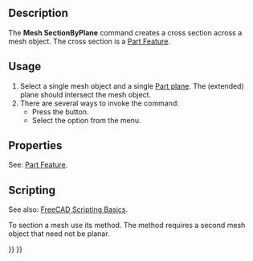 <languages/>
<translate>

<!--T:1-->
{{Docnav
|[[Mesh_TrimByPlane|TrimByPlane]]
|[[Mesh_CrossSections|CrossSections]]
|[[Mesh_Workbench|Mesh]]
|IconL=Mesh_TrimByPlane.svg
|IconR=Mesh_CrossSections.svg
|IconC=Workbench_Mesh.svg
}}

<!--T:2-->
{{GuiCommand
|Name=Mesh SectionByPlane
|MenuLocation=Meshes → Cutting → Section From Plane
|Workbenches=[[Mesh_Workbench|Mesh]]
|SeeAlso=[[Mesh_CrossSections|Mesh CrossSections]]
}}

==Description== <!--T:3-->

<!--T:4-->
The '''Mesh SectionByPlane''' command creates a cross section across a mesh object. The cross section is a [[Part_Feature|Part Feature]].

==Usage== <!--T:5-->

<!--T:6-->
# Select a single mesh object and a single [[Part_Primitives|Part plane]]. The (extended) plane should intersect the mesh object.
# There are several ways to invoke the command:
#* Press the {{Button|[[Image:Mesh_SectionByPlane.svg|16px]] [[Mesh_SectionByPlane|Section From Plane]]}} button.
#* Select the {{MenuCommand|Meshes → Cutting → [[Image:Mesh_SectionByPlane.svg|16px]] Section From Plane}} option from the menu.

==Properties== <!--T:7-->

<!--T:8-->
See: [[Part_Feature|Part Feature]].

==Scripting== <!--T:10-->

<!--T:11-->
See also: [[FreeCAD_Scripting_Basics|FreeCAD Scripting Basics]].

<!--T:12-->
To section a mesh use its {{incode|section}} method. The method requires a second mesh object that need not be planar.

</translate>
{{Code|code=
import FreeCAD as App
import Mesh
import Part

# Create a non-parametric box-shaped mesh:
msh = App.ActiveDocument.addObject("Mesh::Feature", "Mesh")
msh.Mesh = Mesh.createBox(30, 40, 50)
msh.ViewObject.DisplayMode = "Flat Lines"

# Create a planar mesh from 3 points:
p1 = App.Vector(-20, -60, 0)
p2 = App.Vector(65, 25, 0)
p3 = App.Vector(-20, 25, 0)
msh_plane = Mesh.Mesh([p1, p2, p3])

# Find the section loops (each loop is a list of points):
loops = msh.Mesh.section(msh_plane)

# Show the loop polygon:
Part.show(Part.makePolygon(loops[0]))
}}
<translate>


<!--T:9-->
{{Docnav
|[[Mesh_TrimByPlane|TrimByPlane]]
|[[Mesh_CrossSections|CrossSections]]
|[[Mesh_Workbench|Mesh]]
|IconL=Mesh_TrimByPlane.svg
|IconR=Mesh_CrossSections.svg
|IconC=Workbench_Mesh.svg
}}

</translate>
{{Mesh Tools navi{{#translation:}}}}
{{Userdocnavi{{#translation:}}}}